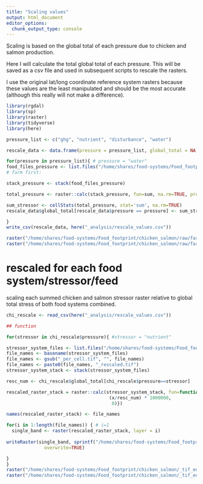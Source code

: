 ```yaml
---
title: "Scaling values"
output: html_document
editor_options: 
  chunk_output_type: console
---
```


Scaling is based on the global total of each pressure due to chicken and salmon production.

Here I will calculate the total global total of each pressure.  This will be saved as a csv file and used in subsequent scripts to rescale the rasters.

I use the original lat/long coordinate reference system rasters because these values are the least manipulated and should be the most accurate (although this really will not make a difference).


```r
library(rgdal)
library(sp)
library(raster)
library(tidyverse)
library(here)
```

```r
pressure_list <- c("ghg", "nutrient", "disturbance", "water")

rescale_data <- data.frame(pressure = pressure_list, global_total = NA)

for(pressure in pressure_list){ # pressure = "water"
food_files_pressure <- list.files("/home/shares/food-systems/Food_footprint/chicken_salmon/raw", full=TRUE, pattern = pressure)
# farm first:

stack_pressure <- stack(food_files_pressure)

total_pressure <- raster::calc(stack_pressure, fun=sum, na.rm=TRUE, progress="text")

sum_stressor <- cellStats(total_pressure, stat='sum', na.rm=TRUE)
rescale_data$global_total[rescale_data$pressure == pressure] <- sum_stressor

}
write_csv(rescale_data, here("_analysis/rescale_values.csv"))

raster("/home/shares/food-systems/Food_footprint/chicken_salmon/raw/farm_land_chickens_industrial_meat_ghg.tif")
raster("/home/shares/food-systems/Food_footprint/chicken_salmon/raw/farm_marine_salmon_aquaculture_meat_ghg.tif")
```


# rescaled for each food system/stressor/feed
scaling each summed chicken and salmon stressor raster relative to global total stress of both food systems combined.

```r


chi_rescale <- read_csv(here("_analysis/rescale_values.csv"))

## function

for(stressor in chi_rescale$pressure){ #stressor = "nutrient"

stressor_system_files <- list.files("/home/shares/food-systems/Food_footprint/chicken_salmon/_tif_equal_area_proj_per_cell", pattern=stressor, full=TRUE)
file_names <- basename(stressor_system_files)
file_names <- gsub("_per_cell.tif", "", file_names)
file_names <- paste0(file_names, "_rescaled.tif")
stressor_system_stack <- stack(stressor_system_files)

resc_num <- chi_rescale$global_total[chi_rescale$pressure==stressor]

rescaled_raster_stack = raster::calc(stressor_system_stack, fun=function(x){ifelse(x>0, 
                                      (x/resc_num) * 1000000, 
                                       0)})

names(rescaled_raster_stack) <- file_names

for(i in 1:length(file_names)) { # i=1
  single_band <- raster(rescaled_raster_stack, layer = i)
  
writeRaster(single_band, sprintf("/home/shares/food-systems/Food_footprint/chicken_salmon/_tif_equal_area_proj_per_cell_rescaled/%s", names(single_band)),
              overwrite=TRUE)

}
}
raster("/home/shares/food-systems/Food_footprint/chicken_salmon/_tif_equal_area_proj_per_cell_rescaled/gall_peter_feedcrop_land_chickens_industrial_meat_ghg_rescaled.tif")
raster("/home/shares/food-systems/Food_footprint/chicken_salmon/_tif_equal_area_proj_per_cell_rescaled/gall_peter_feedcrop_marine_salmon_aquaculture_meat_ghg_rescaled.tif")

```

